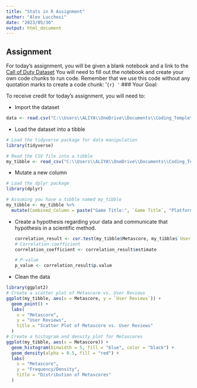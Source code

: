 ---
title: "Stats in R Assignment"
author: "Alex Lucchesi"
date: "2023/05/30"
output: html_document
---

## Assignment

For today's assignment, you will be given a blank notebook and a link to the [Call of Duty Dataset](https://www.kaggle.com/datasets/beridzeg45/call-of-duty-reviews) You will need to fill out the notebook and create your own code chunks to run code. Remember that we use this code without any quotation marks to create a code chunk: '`{r} '` \### Your Goal:

To receive credit for today's assignment, you will need to:

-   Import the dataset

```{r}
data <- read.csv("C:\\Users\\ALIYA\\OneDrive\\Documents\\Coding_Temple\\Week 6\\Call of Duty Reviews.csv")

```

-   Load the dataset into a tibble

```{r}
# Load the tidyverse package for data manipulation
library(tidyverse)

# Read the CSV file into a tibble
my_tibble <- read_csv("C:\\Users\\ALIYA\\OneDrive\\Documents\\Coding_Temple\\Week 6\\Call of Duty Reviews.csv"))
```

-   Mutate a new column

```{r}
# Load the dplyr package
library(dplyr)

# Assuming you have a tibble named my_tibble
my_tibble <- my_tibble %>%
  mutate(Combined_Column = paste("Game Title:", `Game Title`, "Platform:", Platform, "Release Year:", `Release Year`, "Publisher:", Publisher, "Metascore:", Metascore, "Critic Reviews:", `Critic Reviews`, "User Reviews:", `User Reviews`, "Critic Compound Score:", `Critic Compound Score`, "User Compound Score:", `User Compound Score`, sep = " "))

```

-   Create a hypothesis regarding your data and communicate that hypothesis in a scientific method.

    ```{r}
    correlation_result <- cor.test(my_tibble$Metascore, my_tibble$`User Reviews`, method = "pearson")
    # Correlation coefficient
    correlation_coefficient <- correlation_result$estimate

    # P-value
    p_value <- correlation_result$p.value

    ```

-   Clean the data

```{r}
library(ggplot2)
# Create a scatter plot of Metascore vs. User Reviews
ggplot(my_tibble, aes(x = Metascore, y = `User Reviews`)) +
  geom_point() +
  labs(
    x = "Metascore",
    y = "User Reviews",
    title = "Scatter Plot of Metascore vs. User Reviews"
  )
# Create a histogram and density plot for Metascores
ggplot(my_tibble, aes(x = Metascore)) +
  geom_histogram(binwidth = 5, fill = "blue", color = "black") +
  geom_density(alpha = 0.5, fill = "red") +
  labs(
    x = "Metascore",
    y = "Frequency/Density",
    title = "Distribution of Metascores"
  )


```
